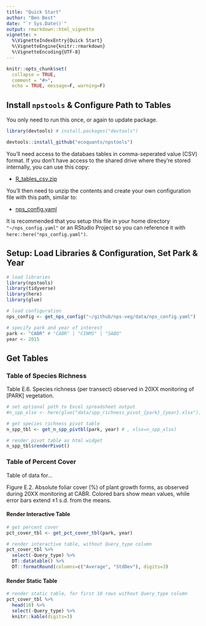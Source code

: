 ```yaml
---
title: "Quick Start"
author: "Ben Best"
date: "`r Sys.Date()`"
output: rmarkdown::html_vignette
vignette: >
  %\VignetteIndexEntry{Quick Start}
  %\VignetteEngine{knitr::rmarkdown}
  %\VignetteEncoding{UTF-8}
---
```


```r
knitr::opts_chunk$set(
  collapse = TRUE,
  comment = "#>",
  echo = TRUE, message=F, warning=F)
```

## Install `npstools` & Configure Path to Tables

You only need to run this once, or again to update package.

```r
library(devtools) # install.packages("devtools")

devtools::install_github("ecoquants/npstools")
```

You'll need access to the databaes tables in comma-seperated value (CSV) format. If you don't have access to the shared drive where they're stored internally, you can use this copy:

- [R_tables_csv.zip](https://drive.google.com/open?id=1NmJjejHnrhvCT-qmnoR-3XHkUTPs7x09)

You'll then need to unzip the contents and create your own configuration file with this path, similar to:

- [nps_config.yaml](https://github.com/ecoquants/npstools/blob/master/inst/nps_config.yaml)

It is recommended that you setup this file in your home directory `"~/nps_config.yaml"` or an RStudio Project so you can reference it with `here::here("nps_config.yaml")`.

## Setup: Load Libraries & Configuration, Set Park & Year

```r
# load libraries
library(npstools)
library(tidyverse)
library(here)
library(glue)

# load configuration
nps_config <- get_nps_config("~/github/nps-veg/data/nps_config.yaml")

# specify park and year of interest
park <- "CABR" # "CABR" | "CINMS" | "SABO"
year <- 2015
```

## Get Tables

### Table of Species Richness

Table E.6. Species richness (per transect) observed in 20XX monitoring of [PARK] vegetation.

```r
# set optional path to Excel spreadsheet output
#n_spp_xlsx <- here(glue("data/spp_richness_pivot_{park}_{year}.xlsx"))

# get species richness pivot table
n_spp_tbl <- get_n_spp_pivtbl(park, year) # , xlsx=n_spp_xlsx)

# render pivot table as html widget
n_spp_tbl$renderPivot()
```

### Table of Percent Cover

Table of data for...

Figure E.2. Absolute foliar cover (%) of plant growth forms, as observed during 20XX monitoring at CABR. Colored bars show mean values, while error bars extend ±1 s.d. from the means.

#### Render Interactive Table

```r
# get percent cover
pct_cover_tbl <- get_pct_cover_tbl(park, year)

# render interactive table, without Query_type column
pct_cover_tbl %>% 
  select(-Query_type) %>%
  DT::datatable() %>%
  DT::formatRound(columns=c("Average", "StdDev"), digits=3)
```

#### Render Static Table

```r
# render static table, for first 10 rows without Query_type column
pct_cover_tbl %>% 
  head(10) %>% 
  select(-Query_type) %>%
  knitr::kable(digits=3)
```


